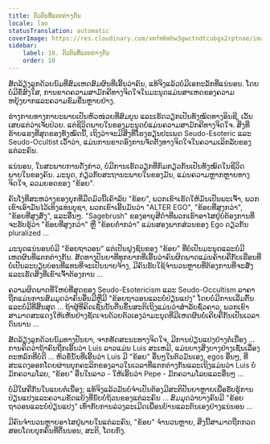 ```yaml
---
title: ຕົວຕົນທີ່ແຕກຕ່າງກັນ
locale: lao
statusTranslation: automatic
coverImage: https://res.cloudinary.com/xmfm6mhw3gwctndtcubgx2rptnae/image/upload/v1740468922/small_cover_tratado_de_psicologia_revolucionaria_a4c0dca4e0.webp
sidebar:
    label: 10. ຕົວຕົນທີ່ແຕກຕ່າງກັນ
    order: 10
---
```

ສັດລ້ຽງລູກດ້ວຍນົມທີ່ສົມເຫດສົມຜົນທີ່ເອີ້ນວ່າຄົນ, ແທ້ຈິງແລ້ວບໍ່ມີເອກະລັກທີ່ແນ່ນອນ. ໂດຍບໍ່ມີຂໍ້ສົງໃສ, ການຂາດຄວາມສາມັກຄີທາງຈິດໃຈໃນມະນຸດແມ່ນສາເຫດຂອງຄວາມຫຍຸ້ງຍາກແລະຄວາມຂົມຂື່ນຫຼາຍຢ່າງ.

ຮ່າງກາຍທາງກາຍະພາບເປັນຫົວໜ່ວຍທີ່ສົມບູນ ແລະເຮັດວຽກເປັນທັງໝົດທາງອິນຊີ, ເວັ້ນເສຍແຕ່ວ່າເຈັບປ່ວຍ. ແຕ່ຊີວິດພາຍໃນຂອງມະນຸດບໍ່ແມ່ນຄວາມສາມັກຄີທາງຈິດໃຈ. ສິ່ງທີ່ຮ້າຍແຮງທີ່ສຸດຂອງທັງໝົດນີ້, ເຖິງວ່າຈະມີສິ່ງທີ່ໂຮງຮຽນປະເພດ Seudo-Esoteric ແລະ Seudo-Ocultist ເວົ້າວ່າ, ແມ່ນການຂາດອົງການຈັດຕັ້ງທາງຈິດໃຈໃນຄວາມເລິກລັບຂອງແຕ່ລະຄົນ.

ແນ່ນອນ, ໃນສະພາບການດັ່ງກ່າວ, ບໍ່ມີການເຮັດວຽກທີ່ກົມກຽວກັນເປັນທັງໝົດໃນຊີວິດພາຍໃນຂອງຄົນ. ມະນຸດ, ກ່ຽວກັບສະຖານະພາຍໃນຂອງມັນ, ແມ່ນຄວາມຫຼາກຫຼາຍທາງຈິດໃຈ, ລວມຍອດຂອງ "ຂ້ອຍ".

ຄົນໂງ່ທີ່ສະຫວ່າງຂອງຍຸກທີ່ມືດມົວນີ້ເຄົາລົບ "ຂ້ອຍ", ພວກເຂົາເຮັດໃຫ້ມັນເປັນພະເຈົ້າ, ພວກເຂົາເອົາມັນໄວ້ເທິງແທ່ນບູຊາ, ພວກເຂົາເອີ້ນມັນວ່າ "ALTER EGO", "ຂ້ອຍທີ່ສູງກວ່າ", "ຂ້ອຍທີ່ສູງສົ່ງ", ແລະອື່ນໆ. "Sagebrush" ຂອງອາຍຸສີດໍາທີ່ພວກເຮົາອາໄສຢູ່ບໍ່ຕ້ອງການທີ່ຈະຮັບຮູ້ວ່າ "ຂ້ອຍທີ່ສູງກວ່າ" ຫຼື "ຂ້ອຍຕ່ໍາກວ່າ" ແມ່ນສອງພາກສ່ວນຂອງ Ego ດຽວກັນ pluralized ...

ມະນຸດແນ່ນອນບໍ່ມີ "ຂ້ອຍຖາວອນ" ແຕ່ເປັນຝູງຊົນຂອງ "ຂ້ອຍ" ທີ່ບໍ່ເປັນມະນຸດແລະບໍ່ມີເຫດຜົນທີ່ແຕກຕ່າງກັນ. ສັດທາງປັນຍາທີ່ທຸກຍາກທີ່ເອີ້ນວ່າຄົນຜິດພາດແມ່ນຄ້າຍຄືກັບເຮືອນທີ່ບໍ່ເປັນລະບຽບບ່ອນທີ່ແທນທີ່ຈະເປັນນາຍຈ້າງ, ມີຄົນຮັບໃຊ້ຈໍານວນຫຼາຍທີ່ຕ້ອງການທີ່ຈະສັ່ງແລະເຮັດສິ່ງທີ່ເຂົາເຈົ້າຕ້ອງການ ...

ຄວາມຜິດພາດທີ່ໃຫຍ່ທີ່ສຸດຂອງ Seudo-Esotericism ແລະ Seudo-Occultism ລາຄາຖືກແມ່ນການສົມມຸດວ່າຄົນອື່ນມີຫຼືມີ "ຂ້ອຍຖາວອນແລະບໍ່ປ່ຽນແປງ" ໂດຍບໍ່ມີການເລີ່ມຕົ້ນແລະບໍ່ມີທີ່ສິ້ນສຸດ ... ຖ້າຜູ້ທີ່ຄິດເຊັ່ນນັ້ນຕື່ນຂຶ້ນສະຕິເຖິງແມ່ນວ່າສໍາລັບຊົ່ວຄາວ, ພວກເຂົາສາມາດສະແດງໃຫ້ເຫັນຢ່າງຊັດເຈນດ້ວຍຕົວເອງວ່າມະນຸດທີ່ມີເຫດຜົນບໍ່ເຄີຍຄືກັນເປັນເວລາດົນນານ ...

ສັດລ້ຽງລູກດ້ວຍນົມທາງປັນຍາ, ຈາກທັດສະນະທາງຈິດໃຈ, ມີການປ່ຽນແປງຢ່າງຕໍ່ເນື່ອງ ... ການຄິດວ່າຖ້າຄົນຖືກເອີ້ນວ່າ Luis ລາວແມ່ນ Luis ສະເຫມີ, ແມ່ນບາງສິ່ງບາງຢ່າງເຊັ່ນເລື່ອງຕະຫລົກທີ່ບໍ່ດີ ... ຫົວຂໍ້ນັ້ນທີ່ເອີ້ນວ່າ Luis ມີ "ຂ້ອຍ" ອື່ນໆໃນຕົວມັນເອງ, egos ອື່ນໆ, ທີ່ສະແດງອອກໂດຍຜ່ານບຸກຄະລິກຂອງລາວໃນເວລາທີ່ແຕກຕ່າງກັນແລະເຖິງແມ່ນວ່າ Luis ບໍ່ມັກຄວາມໂລບ, "ຂ້ອຍ" ອື່ນໃນລາວ - ໃຫ້ເອີ້ນວ່າ Pepe - ມັກຄວາມໂລບແລະອື່ນໆ ...

ບໍ່ມີໃຜຄືກັນໃນແບບຕໍ່ເນື່ອງ; ແທ້ຈິງແລ້ວມັນບໍ່ຈໍາເປັນຕ້ອງມີສະຕິປັນຍາຫຼາຍເພື່ອຮັບຮູ້ການປ່ຽນແປງແລະຄວາມຂັດແຍ້ງທີ່ນັບບໍ່ຖ້ວນຂອງແຕ່ລະຄົນ ... ສົມມຸດວ່າບາງຄົນມີ "ຂ້ອຍຖາວອນແລະບໍ່ປ່ຽນແປງ" ເທົ່າກັບການລ່ວງລະເມີດເພື່ອນບ້ານແລະຕົນເອງຢ່າງແນ່ນອນ ...

ມີຄົນຈໍານວນຫຼາຍອາໄສຢູ່ພາຍໃນແຕ່ລະຄົນ, "ຂ້ອຍ" ຈໍານວນຫຼາຍ, ສິ່ງນີ້ສາມາດຖືກກວດສອບໂດຍບຸກຄົນທີ່ຕື່ນນອນ, ສະຕິ, ໂດຍກົງ.

